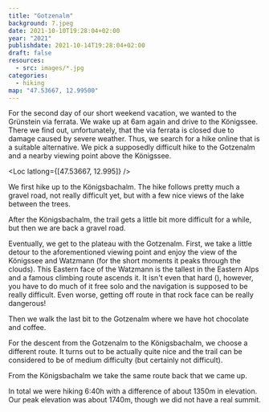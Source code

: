 ```yaml
---
title: "Gotzenalm"
background: 7.jpeg
date: 2021-10-10T19:28:04+02:00
year: "2021"
publishdate: 2021-10-14T19:28:04+02:00
draft: false
resources:
  - src: images/*.jpg
categories:
  - hiking
map: "47.53667, 12.99500"
---
```


For the second day of our short weekend vacation, we wanted to the Grünstein via
ferrata. We wake up at 6am again and drive to the Königssee. There we find out,
unfortunately, that the via ferrata is closed due to damage caused by severe
weather. Thus, we search for a hike online that is a suitable alternative. We
pick a supposedly difficult hike to the Gotzenalm and a nearby viewing point
above the Königssee.

<Loc latlong={[47.53667, 12.995]} />

<Rimg src="1.jpeg" caption="The Köngissee." />

We first hike up to the Königsbachalm. The hike follows pretty much a gravel
road, not really difficult yet, but with a few nice views of the lake between the
trees.

<Rimg src="2.jpeg" caption="The Königsbachalm." />

After the Königsbachalm, the trail gets a little bit more difficult for a while,
but then we are back a gravel road.

Eventually, we get to the plateau with the Gotzenalm. First, we take a little
detour to the aforementioned viewing point and enjoy the view of the Königssee
and Watzmann (for the short moments it peaks through the clouds). This Eastern
face of the Watzmann is the tallest in the Eastern Alps and a famous climbing
route ascends it. It isn't even that hard (<Grade system="UIAA" value="3" />),
however, you have to do much of it free solo and the navigation is supposed to
be really difficult. Even worse, getting off route in that rock face can be
really dangerous!

<Gallery>
  <Rimg src="3.jpeg" alt="Hike to the Gotzenalm." />
  <Rimg src="4.jpeg" alt="Hike to the Gotzenalm." />
  <Rimg src="5.jpeg" alt="Hike to the Gotzenalm." />
</Gallery>

<Rimg src="6.jpeg" caption="The Köngissee and the Watzmann in the clouds" />

Then we walk the last bit to the Gotzenalm where we have hot chocolate and
coffee.

<Rimg src="7.jpeg" alt="The view back to the Königssee." />

<Gallery>
  <Rimg src="8.jpeg" alt="Walking to the Gotzenalm." />
  <Rimg src="9.jpeg" alt="Walking to the Gotzenalm." />
</Gallery>

For the descent from the Gotzenalm to the Königsbachalm, we choose a different
route. It turns out to be actually quite nice and the trail can be considered to
be of medium difficulty (but certainly not difficult).

<Gallery>
  <Rimg src="10.jpeg" alt="Descend trail." />
  <Rimg src="11.jpeg" alt="View along the descend." />
</Gallery>

<Rimg
  src="12.jpeg"
  caption="View back to the Watzmann, still hidden in a cloud."
/>

From the Königsbachalm we take the same route back that we came up.

<Rimg src="13.jpeg" alt="Almost back the Köngisbachalm." />

In total we were hiking 6:40h with a difference of about 1350m in elevation. Our
peak elevation was about 1740m, though we did not have a real summit.
